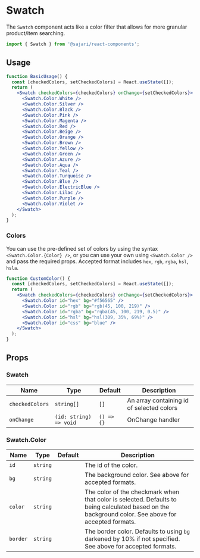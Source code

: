 
<SEO
  title="Swatch"
  description="The Swatch component acts like a color filter that allows for more granular product/item searching."
/>

# Swatch

The `Swatch` component acts like a color filter that allows for more granular product/item searching.

```js
import { Swatch } from '@sajari/react-components';
```

## Usage

```jsx
function BasicUsage() {
  const [checkedColors, setCheckedColors] = React.useState([]);
  return (
    <Swatch checkedColors={checkedColors} onChange={setCheckedColors}>
      <Swatch.Color.White />
      <Swatch.Color.Silver />
      <Swatch.Color.Black />
      <Swatch.Color.Pink />
      <Swatch.Color.Magenta />
      <Swatch.Color.Red />
      <Swatch.Color.Beige />
      <Swatch.Color.Orange />
      <Swatch.Color.Brown />
      <Swatch.Color.Yellow />
      <Swatch.Color.Green />
      <Swatch.Color.Azure />
      <Swatch.Color.Aqua />
      <Swatch.Color.Teal />
      <Swatch.Color.Turquoise />
      <Swatch.Color.Blue />
      <Swatch.Color.ElectricBlue />
      <Swatch.Color.Lilac />
      <Swatch.Color.Purple />
      <Swatch.Color.Violet />
    </Swatch>
  );
}
```

### Colors

You can use the pre-defined set of colors by using the syntax `<Swatch.Color.{Color} />`, or you can use your own using `<Swatch.Color />` and pass the required props. Accepted format includes `hex`, `rgb`, `rgba`, `hsl`, `hsla`.

```jsx
function CustomColor() {
  const [checkedColors, setCheckedColors] = React.useState([]);
  return (
    <Swatch checkedColors={checkedColors} onChange={setCheckedColors}>
      <Swatch.Color id="hex" bg="#f56565" />
      <Swatch.Color id="rgb" bg="rgb(45, 100, 219)" />
      <Swatch.Color id="rgba" bg="rgba(45, 100, 219, 0.5)" />
      <Swatch.Color id="hsl" bg="hsl(309, 35%, 69%)" />
      <Swatch.Color id="css" bg="blue" />
    </Swatch>
  );
}
```

## Props

### Swatch

| Name            | Type                   | Default    | Description                               |
| --------------- | ---------------------- | ---------- | ----------------------------------------- |
| `checkedColors` | `string[]`             | `[]`       | An array containing id of selected colors |
| `onChange`      | `(id: string) => void` | `() => {}` | OnChange handler                          |

### Swatch.Color

| Name     | Type     | Default | Description                                                                                                                                         |
| -------- | -------- | ------- | --------------------------------------------------------------------------------------------------------------------------------------------------- |
| `id`     | `string` |         | The id of the color.                                                                                                                                |
| `bg`     | `string` |         | The background color. See above for accepted formats.                                                                                               |
| `color`  | `string` |         | The color of the checkmark when that color is selected. Defaults to being calculated based on the background color. See above for accepted formats. |
| `border` | `string` |         | The border color. Defaults to using `bg` darkened by 10% if not specified. See above for accepted formats.                                          |
